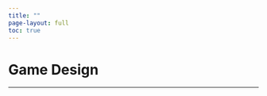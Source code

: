 ```yaml
---
title: ""
page-layout: full
toc: true
---
```


<div class="hero-section">
  <h1 class="main-title">Game Design</h1>
</div>

<hr class="section-divider">